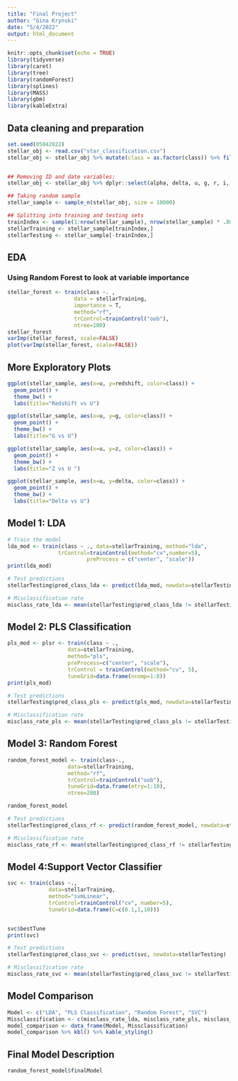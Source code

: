 ```yaml
---
title: "Final Project"
author: "Gina Krynski"
date: "5/4/2022"
output: html_document
---
```


```r
knitr::opts_chunk$set(echo = TRUE)
library(tidyverse)
library(caret)
library(tree)
library(randomForest)
library(splines)
library(MASS)
library(gbm)
library(kableExtra)
```


## Data cleaning and preparation
```r
set.seed(05042022)
stellar_obj <- read.csv("star_classification.csv")
stellar_obj <- stellar_obj %>% mutate(class = as.factor(class)) %>% filter(u != -9999)


## Removing ID and date variables:
stellar_obj <- stellar_obj %>% dplyr::select(alpha, delta, u, g, r, i, z, class, redshift)

## Taking random sample
stellar_sample <- sample_n(stellar_obj, size = 10000)

## Splitting into training and testing sets
trainIndex <- sample(1:nrow(stellar_sample), nrow(stellar_sample) * .80)
stellarTraining <- stellar_sample[trainIndex,]
stellarTesting <- stellar_sample[-trainIndex,]
```

## EDA 

### Using Random Forest to look at variable importance
```r

stellar_forest <- train(class ~. , 
                     data = stellarTraining,
                     importance = T,
                     method="rf",
                     trControl=trainControl("oob"),
                     ntree=100)
stellar_forest
varImp(stellar_forest, scale=FALSE)
plot(varImp(stellar_forest, scale=FALSE))

```

## More Exploratory Plots
```r
ggplot(stellar_sample, aes(x=u, y=redshift, color=class)) +
  geom_point() +
  theme_bw() + 
  labs(title="Redshift vs U")

ggplot(stellar_sample, aes(x=u, y=g, color=class)) +
  geom_point() +
  theme_bw() + 
  labs(title="G vs U")

ggplot(stellar_sample, aes(x=u, y=z, color=class)) +
  geom_point() +
  theme_bw() + 
  labs(title="Z vs U ")

ggplot(stellar_sample, aes(x=u, y=delta, color=class)) +
  geom_point() +
  theme_bw() + 
  labs(title="Delta vs U")

```
## Model 1: LDA
```r
# Train the model
lda_mod <- train(class ~ ., data=stellarTraining, method="lda",
                trControl=trainControl(method="cv",number=5),
                         preProcess = c("center", "scale"))
print(lda_mod)

# Test predictions
stellarTesting$pred_class_lda <- predict(lda_mod, newdata=stellarTesting)

# Misclassification rate
misclass_rate_lda <- mean(stellarTesting$pred_class_lda != stellarTesting$class)
```


## Model 2: PLS Classification
```r
pls_mod <- plsr <- train(class ~ .,
                   data=stellarTraining,
                   method="pls", 
                   preProcess=c("center", "scale"),
                   trControl = trainControl(method="cv", 5),
                   tuneGrid=data.frame(ncomp=1:8)) 
print(pls_mod)

# Test predictions
stellarTesting$pred_class_pls <- predict(pls_mod, newdata=stellarTesting)

# Misclassification rate
misclass_rate_pls <- mean(stellarTesting$pred_class_pls != stellarTesting$class)
```

## Model 3: Random Forest
```r
random_forest_model <- train(class~.,
                   data=stellarTraining,
                   method="rf",
                   trControl=trainControl("oob"), 
                   tuneGrid=data.frame(mtry=1:10),
                   ntree=200) 

random_forest_model

# Test predictions
stellarTesting$pred_class_rf <- predict(random_forest_model, newdata=stellarTesting)

# Misclassification rate
misclass_rate_rf <- mean(stellarTesting$pred_class_rf != stellarTesting$class)

```

## Model 4:Support Vector Classifier
```r
svc <- train(class ~.,
             data=stellarTraining,
             method="svmLinear",
             trControl=trainControl("cv", number=5),
             tuneGrid=data.frame(C=c(0.1,1,10)))


svc$bestTune
print(svc)

# Test predictions
stellarTesting$pred_class_svc <- predict(svc, newdata=stellarTesting)

# Misclassification rate
misclass_rate_svc <- mean(stellarTesting$pred_class_svc != stellarTesting$class)
```

## Model Comparison
```r
Model <- c("LDA", "PLS Classification", "Random Forest", "SVC")
Missclassification <- c(misclass_rate_lda, misclass_rate_pls, misclass_rate_rf, misclass_rate_svc)
model_comparison <- data_frame(Model, Missclassification)
model_comparison %>% kbl() %>% kable_styling()


```

## Final Model Description
```r
random_forest_model$finalModel

```







